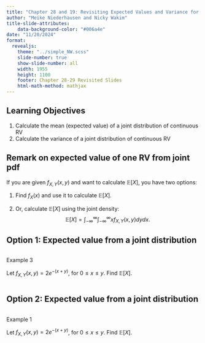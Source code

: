 ```yaml
---
title: "Chapter 28 and 19: Revisiting Expected Values and Variance for Joint Distributions"
author: "Meike Niederhausen and Nicky Wakim"
title-slide-attributes:
    data-background-color: "#006a4e"
date: "11/20/2024"
format: 
  revealjs:
    theme: "../simple_NW.scss"
    slide-number: true
    show-slide-number: all
    width: 1955
    height: 1100
    footer: Chapter 28-29 Revisited Slides
    html-math-method: mathjax
---
```


## Learning Objectives

1. Calculate the mean (expected value) of a joint distribution of continuous RV
1. Calculate the variance of a joint distribution of continuous RV

## Remark on expected value of one RV from joint pdf

If you are given $f_{X,Y}(x,y)$ and want to calculate $\mathbb{E}[X]$,
you have two options:

1.  Find $f_X(x)$ and use it to calculate $\mathbb{E}[X]$.

2.  Or, calculate $\mathbb{E}[X]$ using the joint density:
    $$\mathbb{E}[X] = \int_{-\infty}^{\infty}\int_{-\infty}^{\infty}x f_{X,Y}(x,y)dydx.$$

## Option 1: Expected value from a joint distribution

::: columns
::: {.column width="30%"}
::: example
::: ex-title
Example 3
:::
::: ex-cont
Let $f_{X,Y}(x,y)= 2e^{-(x+y)}$, for
$0 \leq x \leq y$. Find $\mathbb{E}[X]$.
:::
:::

:::
:::

## Option 2: Expected value from a joint distribution

::: columns
::: {.column width="30%"}
::: example
::: ex-title
Example 1
:::

::: ex-cont
Let $f_{X,Y}(x,y)= 2e^{-(x+y)}$, for $0 \leq x \leq y$. Find
$\mathbb{E}[X]$.
:::
:::
:::
:::
